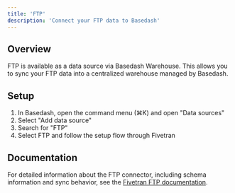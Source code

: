 ```yaml
---
title: 'FTP'
description: 'Connect your FTP data to Basedash'
---
```


## Overview

FTP is available as a data source via Basedash Warehouse. This allows you to sync your FTP data into a centralized warehouse managed by Basedash.

## Setup

1. In Basedash, open the command menu (⌘K) and open "Data sources"
2. Select "Add data source"
3. Search for "FTP"
4. Select FTP and follow the setup flow through Fivetran

## Documentation

For detailed information about the FTP connector, including schema information and sync behavior, see the [Fivetran FTP documentation](https://fivetran.com/docs/connectors/files/ftp).
